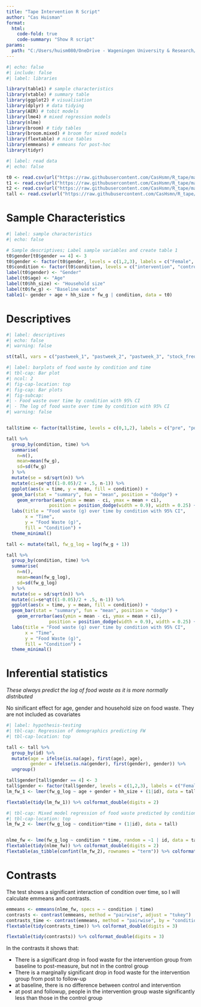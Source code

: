 ```yaml
---
title: "Tape Intervention R Script"
author: "Cas Huisman"
format: 
  html:
    code-fold: true
    code-summary: "Show R script"
params:
  path: "C:/Users/huism080/OneDrive - Wageningen University & Research/Research/Study 2/tapeStudy/data/" #specify the folder where the anonymised data is located
---
```

```r
#| echo: false
#| include: false
#| label: libraries

library(table1) # sample characteristics
library(vtable) # summary table
library(ggplot2) # visualisation
library(dplyr) # data tidying
library(AER) # tobit models
library(lme4) # mixed regression models
library(nlme)
library(broom) # tidy tables
library(broom.mixed) # broom for mixed models
library(flextable) # nice tables
library(emmeans) # emmeans for post-hoc
library(tidyr)
```

```r
#| label: read data
#| echo: false

t0 <- read.csv(url("https://raw.githubusercontent.com/CasHsmn/R_tape/main/data/t0_anon.csv"))
t1 <- read.csv(url("https://raw.githubusercontent.com/CasHsmn/R_tape/main/data/t1_anon.csv"))
t2 <- read.csv(url("https://raw.githubusercontent.com/CasHsmn/R_tape/main/data/t2_anon.csv"))
tall <- read.csv(url("https://raw.githubusercontent.com/CasHsmn/R_tape/main/data/tall_anon.csv"))

```

# Sample Characteristics
```r
#| label: sample characteristics
#| echo: false

# Sample descriptives; Label sample variables and create table 1
t0$gender[t0$gender == 4] <- 3
t0$gender <- factor(t0$gender, levels = c(1,2,3), labels = c("Female", "Male", "Other"))
t0$condition <- factor(t0$condition, levels = c("intervention", "control"), labels = c("intervention", "control"))
label(t0$gender) <- "Gender"
label(t0$age) <- "Age"
label(t0$hh_size) <- "Household size"
label(t0$fw_g) <- "Baseline waste"
table1(~ gender + age + hh_size + fw_g | condition, data = t0)
```

# Descriptives
```r
#| label: descriptives
#| echo: false
#| warning: false

st(tall, vars = c("pastweek_1", "pastweek_2", "pastweek_3", "stock_freq_1", "hs_stock", "meal_freq._1", "hs_meal", "snack_freq_1", "hs_snack", "share_freq_1", "hs_share"), labels = c("Days at home", "Days ate at home", "Days prepared food", "Check if near expiry", "Habit: Check if near expired", "Use near expired food in meal", "Habit: Use near expired food in meal", "Snack near expired", "Habit: Snack near expired", "Share near expired", "Habit: Share near expired"), summ = c("mean(x)", "sd(x)", "median(x)"), out = 'kable', title = "Overall variable descriptives", col.align = 'center')
```

```r
#| label: barplots of food waste by condition and time
#| tbl-cap: Bar plot
#| ncol: 2
#| fig-cap-location: top
#| fig-cap: Bar plots
#| fig-subcap: 
#| - Food waste over time by condition with 95% CI
#| - The log of food waste over time by condition with 95% CI
#| warning: false


tall$time <- factor(tall$time, levels = c(0,1,2), labels = c("pre", "post", "follow-up"))

tall %>% 
  group_by(condition, time) %>% 
  summarise(
    n=n(),
    mean=mean(fw_g),
    sd=sd(fw_g)
  ) %>% 
  mutate(se = sd/sqrt(n)) %>% 
  mutate(ci=se*qt((1-0.05)/2 + .5, n-1)) %>% 
  ggplot(aes(x = time, y = mean, fill = condition)) +
  geom_bar(stat = "summary", fun = "mean", position = "dodge") +
    geom_errorbar(aes(ymin = mean - ci, ymax = mean + ci),
                position = position_dodge(width = 0.9), width = 0.25) +
  labs(title = "Food waste (g) over time by condition with 95% CI",
       x = "Time",
       y = "Food Waste (g)",
       fill = "Condition") +
  theme_minimal()  

tall <- mutate(tall, fw_g_log = log(fw_g + 1))

tall %>% 
  group_by(condition, time) %>% 
  summarise(
    n=n(),
    mean=mean(fw_g_log),
    sd=sd(fw_g_log)
  ) %>% 
  mutate(se = sd/sqrt(n)) %>% 
  mutate(ci=se*qt((1-0.05)/2 + .5, n-1)) %>% 
  ggplot(aes(x = time, y = mean, fill = condition)) +
  geom_bar(stat = "summary", fun = "mean", position = "dodge") +
    geom_errorbar(aes(ymin = mean - ci, ymax = mean + ci),
                position = position_dodge(width = 0.9), width = 0.25) +
  labs(title = "Food waste (g) over time by condition with 95% CI",
       x = "Time",
       y = "Food Waste (g)",
       fill = "Condition") +
  theme_minimal()  
```
# Inferential statistics

*These always predict the log of food waste as it is more normally distributed*

No sinificant effect for age, gender and household size on food waste. They are not included as covariates
```r
#| label: hypothesis-testing
#| tbl-cap: Regression of demographics predicting FW
#| tbl-cap-location: top

tall <- tall %>%
  group_by(id) %>%
  mutate(age = ifelse(is.na(age), first(age), age),
         gender = ifelse(is.na(gender), first(gender), gender)) %>%
  ungroup()

tall$gender[tall$gender == 4] <- 3
tall$gender <- factor(tall$gender, levels = c(1,2,3), labels = c("Female", "Male", "Other"))
lm_fw_1 <- lmer(fw_g_log ~ age + gender + hh_size + (1|id), data = tall)

flextable(tidy(lm_fw_1)) %>% colformat_double(digits = 2)
```



```r
#| tbl-cap: Mixed model regression of food waste predicted by condition*time
#| tbl-cap-location: top
lm_fw_2 <- lmer(fw_g_log ~ condition*time + (1|id), data = tall)


nlme_fw <- lme(fw_g_log ~ condition * time, random = ~1 | id, data = tall)
flextable(tidy(nlme_fw)) %>% colformat_double(digits = 2)
flextable(as_tibble(confint(lm_fw_2), rownames = "term")) %>% colformat_double(digits = 3)
```
# Contrasts
The test shows a significant interaction of condition over time, so I will calculate emmeans and contrasts.
```r
emmeans <- emmeans(nlme_fw, specs = ~ condition | time)
contrasts <- contrast(emmeans, method = "pairwise", adjust = "tukey")
contrasts_time <- contrast(emmeans, method = "pairwise", by = "condition")
flextable(tidy(contrasts_time)) %>% colformat_double(digits = 3)

flextable(tidy(contrasts)) %>% colformat_double(digits = 3)
```

In the contrasts it shows that:

* There is a significant drop in food waste for the intervention group from baseline to post-measure, but not in the control group
* There is a marginally significant drop in food waste for the intervention group from post to follow-up
* at baseline, there is no difference between control and intervention
* at post and followup, people in the intervention group waste significantly less than those in the control group
